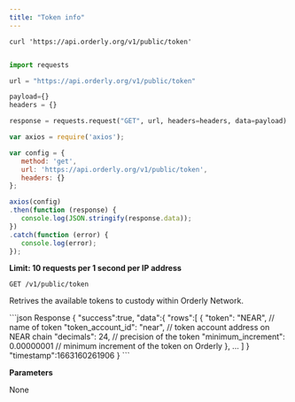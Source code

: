 ```yaml
---
title: "Token info"
---
```


<RequestExample>

``` shell
curl 'https://api.orderly.org/v1/public/token'
```
```java
```

```python
import requests

url = "https://api.orderly.org/v1/public/token"

payload={}
headers = {}

response = requests.request("GET", url, headers=headers, data=payload)
```

```javascript
var axios = require('axios');

var config = {
   method: 'get',
   url: 'https://api.orderly.org/v1/public/token',
   headers: {}
};

axios(config)
.then(function (response) {
   console.log(JSON.stringify(response.data));
})
.catch(function (error) {
   console.log(error);
});

```
</RequestExample>

**Limit: 10 requests per 1 second per IP address**

`GET /v1/public/token`

Retrives the available tokens to custody within Orderly Network.

<ResponseExample>
```json Response
{
    "success":true,
    "data":{
        "rows":[
            {
                "token": "NEAR", // name of token
                "token_account_id": "near", // token account address on NEAR chain
                "decimals": 24, // precision of the token
                "minimum_increment": 0.00000001 // minimum increment of the token on Orderly
            },
            ...
        ]
    }
    "timestamp":1663160261906
}
```
</ResponseExample>

**Parameters**

None